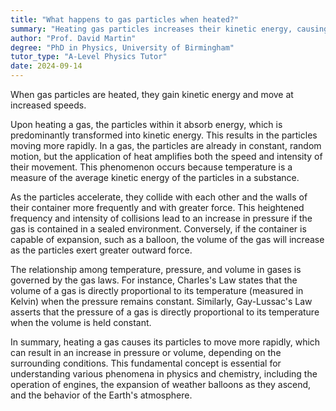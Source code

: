 ```yaml
---
title: "What happens to gas particles when heated?"
summary: "Heating gas particles increases their kinetic energy, causing them to move more rapidly."
author: "Prof. David Martin"
degree: "PhD in Physics, University of Birmingham"
tutor_type: "A-Level Physics Tutor"
date: 2024-09-14
---
```


When gas particles are heated, they gain kinetic energy and move at increased speeds.

Upon heating a gas, the particles within it absorb energy, which is predominantly transformed into kinetic energy. This results in the particles moving more rapidly. In a gas, the particles are already in constant, random motion, but the application of heat amplifies both the speed and intensity of their movement. This phenomenon occurs because temperature is a measure of the average kinetic energy of the particles in a substance.

As the particles accelerate, they collide with each other and the walls of their container more frequently and with greater force. This heightened frequency and intensity of collisions lead to an increase in pressure if the gas is contained in a sealed environment. Conversely, if the container is capable of expansion, such as a balloon, the volume of the gas will increase as the particles exert greater outward force.

The relationship among temperature, pressure, and volume in gases is governed by the gas laws. For instance, Charles's Law states that the volume of a gas is directly proportional to its temperature (measured in Kelvin) when the pressure remains constant. Similarly, Gay-Lussac's Law asserts that the pressure of a gas is directly proportional to its temperature when the volume is held constant.

In summary, heating a gas causes its particles to move more rapidly, which can result in an increase in pressure or volume, depending on the surrounding conditions. This fundamental concept is essential for understanding various phenomena in physics and chemistry, including the operation of engines, the expansion of weather balloons as they ascend, and the behavior of the Earth's atmosphere.
    